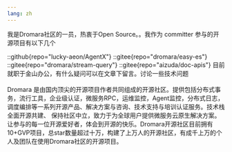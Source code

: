 ```yaml
---
lang: zh
---
```


我是Dromara社区的一员，热衷于Open Source。。我作为 committer 参与的开源项目有以下几个


::github{repo="lucky-aeon/AgentX"}
::gitee{repo="dromara/easy-es"}
::gitee{repo="dromara/stream-query"}
::gitee{repo="aizuda/doc-apis"}
目前就职于金山办公，有什么疑问可以在文章下留言。讨论一些技术问题<br></br>Dromara 是由国内顶尖的开源项目作者共同组成的开源社区。提供包括分布式事务，流行工具，企业级认证，微服务RPC，运维监控，Agent监控，分布式日志，调度编排等一系列开源产品、解决方案与咨询、技术支持与培训认证服务。技术栈全面开源共建、 保持社区中立，致力于为全球用户提供微服务云原生解决方案。让参与的每一位开源爱好者，体会到开源的快乐。Dromara开源社区目前拥有10+GVP项目，总star数量超过十万，构建了上万人的开源社区，有成千上万的个人及团队在使用Dromara社区的开源项目。
